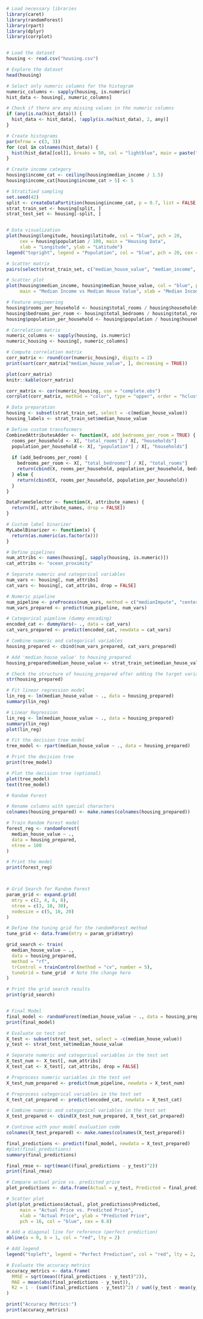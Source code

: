 
```r

# Load necessary libraries
library(caret)
library(randomForest)
library(rpart)
library(dplyr)
library(corrplot)


# Load the dataset
housing <- read.csv("housing.csv")

# Explore the dataset
head(housing)
```

```r
# Select only numeric columns for the histogram
numeric_columns <- sapply(housing, is.numeric)
hist_data <- housing[, numeric_columns]

# Check if there are any missing values in the numeric columns
if (any(is.na(hist_data))) {
  hist_data <- hist_data[, !apply(is.na(hist_data), 2, any)]
}

# Create histograms
par(mfrow = c(3, 3))
for (col in colnames(hist_data)) {
  hist(hist_data[[col]], breaks = 50, col = "lightblue", main = paste("Histogram of", col), col.main = "darkblue")
}
```

```r
# Create income category
housing$income_cat <- ceiling(housing$median_income / 1.5)
housing$income_cat[housing$income_cat > 5] <- 5

```

```r
# Stratified sampling
set.seed(42)
split <- createDataPartition(housing$income_cat, p = 0.7, list = FALSE, times = 1)
strat_train_set <- housing[split, ]
strat_test_set <- housing[-split, ]


# Data visualization
plot(housing$longitude, housing$latitude, col = "blue", pch = 20,
     cex = housing$population / 100, main = "Housing Data",
     xlab = "Longitude", ylab = "Latitude")
legend("topright", legend = "Population", col = "blue", pch = 20, cex = 0.7)

```

```r
# Scatter matrix
pairs(select(strat_train_set, c("median_house_value", "median_income", "total_rooms", "housing_median_age")))

# Scatter plot
plot(housing$median_income, housing$median_house_value, col = "blue", pch = 20,
     main = "Median Income vs Median House Value", xlab = "Median Income", ylab = "Median House Value", alpha = 0.1)

```

```r
# Feature engineering
housing$rooms_per_household <- housing$total_rooms / housing$households
housing$bedrooms_per_room <- housing$total_bedrooms / housing$total_rooms
housing$population_per_household <- housing$population / housing$households

# Correlation matrix
numeric_columns <- sapply(housing, is.numeric)
numeric_housing <- housing[, numeric_columns]

# Compute correlation matrix
corr_matrix <- round(cor(numeric_housing), digits = 2)
print(sort(corr_matrix["median_house_value", ], decreasing = TRUE))

plot(corr_matrix)
knitr::kable(corr_matrix)

corr_matrix <- cor(numeric_housing, use = "complete.obs")
corrplot(corr_matrix, method = "color", type = "upper", order = "hclust", tl.cex = 0.7)

```

```r

# Data preparation
housing <- subset(strat_train_set, select = -c(median_house_value))
housing_labels <- strat_train_set$median_house_value

# Define custom transformers
CombinedAttributesAdder <- function(X, add_bedrooms_per_room = TRUE) {
  rooms_per_household <- X[, "total_rooms"] / X[, "households"]
  population_per_household <- X[, "population"] / X[, "households"]
  
  if (add_bedrooms_per_room) {
    bedrooms_per_room <- X[, "total_bedrooms"] / X[, "total_rooms"]
    return(cbind(X, rooms_per_household, population_per_household, bedrooms_per_room))
  } else {
    return(cbind(X, rooms_per_household, population_per_household))
  }
}

DataFrameSelector <- function(X, attribute_names) {
  return(X[, attribute_names, drop = FALSE])
}

# Custom label binarizer
MyLabelBinarizer <- function(x) {
  return(as.numeric(as.factor(x)))
}

# Define pipelines
num_attribs <- names(housing[, sapply(housing, is.numeric)])
cat_attribs <- "ocean_proximity"

# Separate numeric and categorical variables
num_vars <- housing[, num_attribs]
cat_vars <- housing[, cat_attribs, drop = FALSE]

# Numeric pipeline
num_pipeline <- preProcess(num_vars, method = c("medianImpute", "center", "scale"))
num_vars_prepared <- predict(num_pipeline, num_vars)

# Categorical pipeline (dummy encoding)
encoded_cat <- dummyVars(~ ., data = cat_vars)
cat_vars_prepared <- predict(encoded_cat, newdata = cat_vars)

# Combine numeric and categorical variables
housing_prepared <- cbind(num_vars_prepared, cat_vars_prepared)

# Add 'median_house_value' to housing_prepared
housing_prepared$median_house_value <- strat_train_set$median_house_value

# Check the structure of housing_prepared after adding the target variable
str(housing_prepared)
```

```r

# Fit linear regression model
lin_reg <- lm(median_house_value ~ ., data = housing_prepared)
summary(lin_reg)

# Linear Regression
lin_reg <- lm(median_house_value ~ ., data = housing_prepared)
summary(lin_reg)
plot(lin_reg)
```

```r
# Fit the decision tree model
tree_model <- rpart(median_house_value ~ ., data = housing_prepared)

# Print the decision tree
print(tree_model)

# Plot the decision tree (optional)
plot(tree_model)
text(tree_model)

# Random Forest

# Rename columns with special characters
colnames(housing_prepared) <- make.names(colnames(housing_prepared))

# Train Random Forest model
forest_reg <- randomForest(
  median_house_value ~ .,
  data = housing_prepared,
  ntree = 100
)

# Print the model
print(forest_reg)



# Grid Search for Random Forest
param_grid <- expand.grid(
  mtry = c(2, 4, 6, 8),
  ntree = c(3, 10, 30),
  nodesize = c(5, 10, 20)
)

# Define the tuning grid for the randomForest method
tune_grid <- data.frame(mtry = param_grid$mtry)

grid_search <- train(
  median_house_value ~ .,
  data = housing_prepared,
  method = "rf",
  trControl = trainControl(method = "cv", number = 5),
  tuneGrid = tune_grid  # Note the change here
)

# Print the grid search results
print(grid_search)


# Final Model
final_model <- randomForest(median_house_value ~ ., data = housing_prepared, ntree = 30, max_features = 8)
print(final_model)

# Evaluate on test set
X_test <- subset(strat_test_set, select = -c(median_house_value))
y_test <- strat_test_set$median_house_value

# Separate numeric and categorical variables in the test set
X_test_num <- X_test[, num_attribs]
X_test_cat <- X_test[, cat_attribs, drop = FALSE]

# Preprocess numeric variables in the test set
X_test_num_prepared <- predict(num_pipeline, newdata = X_test_num)

# Preprocess categorical variables in the test set
X_test_cat_prepared <- predict(encoded_cat, newdata = X_test_cat)

# Combine numeric and categorical variables in the test set
X_test_prepared <- cbind(X_test_num_prepared, X_test_cat_prepared)

```

```r

# Continue with your model evaluation code
colnames(X_test_prepared) <- make.names(colnames(X_test_prepared))

final_predictions <- predict(final_model, newdata = X_test_prepared)
#plot(final_predictions)
summary(final_predictions)

final_rmse <- sqrt(mean((final_predictions - y_test)^2))
print(final_rmse)

```

```r

# Compare actual price vs. predicted price
plot_predictions <- data.frame(Actual = y_test, Predicted = final_predictions)

# Scatter plot
plot(plot_predictions$Actual, plot_predictions$Predicted, 
     main = "Actual Price vs. Predicted Price",
     xlab = "Actual Price", ylab = "Predicted Price", 
     pch = 16, col = "blue", cex = 0.8)

# Add a diagonal line for reference (perfect prediction)
abline(a = 0, b = 1, col = "red", lty = 2)

# Add legend
legend("topleft", legend = "Perfect Prediction", col = "red", lty = 2, cex = 0.8)

# Evaluate the accuracy metrics
accuracy_metrics <- data.frame(
  RMSE = sqrt(mean((final_predictions - y_test)^2)),
  MAE = mean(abs(final_predictions - y_test)),
  R2 = 1 - (sum((final_predictions - y_test)^2) / sum((y_test - mean(y_test))^2))
)

print("Accuracy Metrics:")
print(accuracy_metrics)


```